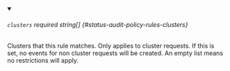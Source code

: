
<details className="config-field" data-expandable="false" open>
<summary>

###### `clusters` <span className="config-field-required" data-required="false">required</span> <span className="config-field-type">string[]</span> <span className="config-field-default"></span> <span className="config-field-enum"></span> {#status-audit-policy-rules-clusters}

Clusters that this rule matches. Only applies to cluster requests.
If this is set, no events for non cluster requests will be created.
An empty list means no restrictions will apply.

</summary>



</details>

